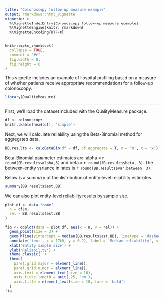 ```yaml
---
title: "Colonoscopy follow-up measure example"
output: rmarkdown::html_vignette
vignette: >
  %\VignetteIndexEntry{Colonoscopy follow-up measure example}
  %\VignetteEngine{knitr::rmarkdown}
  %\VignetteEncoding{UTF-8}
---
```


```r
knitr::opts_chunk$set(
  collapse = TRUE,
  comment = "#>",
  fig.width = 8,
  fig.height = 6
)
```

This vignette includes an example of hospital profiling based on a measure of whether patients receive appropriate recommendations for a follow-up colonoscopy.

```r
library(QualityMeasure)
```


-------------------------------------------------------------

First, we'll load the dataset included with the QualityMeasure package.

```r
df <- colonoscopy
knitr::kable(head(df), 'simple')
```

Next, we will calculate reliability using the Beta-Binomial method for aggregated data.

```r
BB.results <- calcBetaBin(df = df, df.aggregate = T, n = 'n', x = 'x')
```

Beta-Binomial parameter estimates are: alpha = `r round(BB.results$alpha,3)` and beta = `r round(BB.results$beta, 3)`. The between-entity variance in rates is `r round(BB.results$var.between, 3)`.

Below is a summary of the distribution of entity-level reliability estimates.

```r
summary(BB.results$est.BB)
```
We can also plot entity-level reliability results by sample size.

```r
plot.df <- data.frame(
  n = df$n,
  rel = BB.results$est.BB
)

fig <- ggplot(data = plot.df, aes(x = n, y = rel)) +
  geom_point(size = 3) +
  geom_hline(yintercept = median(BB.results$est.BB), linetype = 'dashed', col = 'red', linewidth = 2) +
  annotate('text', x = 1700, y = 0.92, label = 'Median reliability', size = 6, col = 'red', face = 'bold') +
  xlab('Entity sample size') +
  ylab('Reliability') +
  theme_classic() +
  theme(
    panel.grid.major = element_line(),
    panel.grid.minor = element_line(),
    axis.text = element_text(size = 16),
    axis.ticks.length = unit(.25, 'cm'),
    axis.title = element_text(size = 18, face = 'bold')
  )
fig
```
